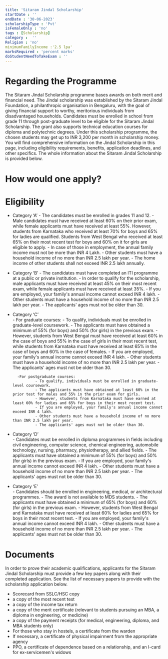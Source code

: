 ```yaml
---
title: 'Sitaram Jindal Scholarship'
startDate : ''
endDate : '30-06-2023'
scholarshipType : 'Pvt'
isFemaleOnly : 'no'
tags : [Scholarship]
category :  ''
Religion : 'no'
minimumFamilyIncome :'2.5 lpa'
marksRequired : 'percent marks'
doStudentNeedToTakeExam : ''
---
```


# Regarding the Programme
The Sitaram Jindal Scholarship programme bases awards on both merit and financial need. 
The Jindal scholarship was established by the Sitaram Jindal Foundation, a philanthropic organisation in Bengaluru, with the goal of giving financial support to worthy,
meritorious individuals from disadvantaged households. Candidates must be enrolled in school from grade 11 through post-graduate level to be eligible for the Sitaram Jindal Scholarship. 
The grant also supports technical education courses for diploma and polytechnic degrees.
Under this scholarship programme, the chosen students may get up to INR 3,200 per month in scholarship money.
You will find comprehensive information on the Jindal Scholarship in this page, including eligibility requirements, benefits, application deadlines, and other specifics. 
The whole information about the Sitaram Jindal Scholarship is provided below.


# How would one apply?




# Eligibility

 - Category ‘A’
        - The candidates must be enrolled in grades 11 and 12.
        - Male candidates must have received at least 60% on their prior exam, while female applicants must have received at least 55%. However, students from Karnataka who received at least 70% for boys and 65% for ladies are qualified. Students from West Bengal who received at least 65% on their most recent test for boys and 60% on it for girls are eligible to apply.
        - In case of those in employment, the annual family income must not be more than INR 4 Lakh.
        - Other students must have a household income of no more than INR 2.5 lakh per year.
        - The home income of other students shall not exceed INR 2.5 lakh annually.

- Category ‘B’
        - The candidates must have completed an ITI programme at a public or private institution.
        - In order to qualify for the scholarship, male applicants must have received at least 45% on their most recent exam, while female applicants must have received at least 35%.
        - If you are employed, your family's annual income cannot exceed INR 4 lakh.
        - Other students must have a household income of no more than INR 2.5 lakh per year.
        - The applicants' ages must not be older than 30.

- Category ‘C’     
        - For graduate courses:
                - To qualify, individuals must be enrolled in graduate-level coursework.
                - The applicants must have obtained a minimum of 55% (for boys) and 50% (for girls) in the previous exam.
                - However, students from West Bengal must have received at least 60% in the case of boys and 55% in the case of girls in their most recent test, while students from Karnataka must have received at least 65% in the case of boys and 60% in the case of females.
                - If you are employed, your family's annual income cannot exceed INR 4 lakh.
                - Other students must have a household income of no more than INR 2.5 lakh per year.
                - The applicants' ages must not be older than 30.


        -For postgraduate courses:
                - To qualify, individuals must be enrolled in graduate-level coursework.
                - The applicants must have obtained at least 60% in the prior test for males and 55% in the prior exam for girls.
                - However, students from Karnataka must have earned at least 60% for ladies and 65% for boys in their most recent test.
                - If you are employed, your family's annual income cannot exceed INR 4 lakh.
                - Other students must have a household income of no more than INR 2.5 lakh per year.
                - The applicants' ages must not be older than 30.


- Category ‘D’  
        - Candidates must be enrolled in diploma programmes in fields including civil engineering, computer science, chemical engineering, automobile technology, nursing, pharmacy, physiotherapy, and allied fields.
        - The applicants must have obtained a minimum of 55% (for boys) and 50% (for girls) in the previous exam.
        - If you are employed, your family's annual income cannot exceed INR 4 lakh.
        - Other students must have a household income of no more than INR 2.5 lakh per year.
        - The applicants' ages must not be older than 30.


- Category ‘E’     
        - Candidates should be enrolled in engineering, medical, or architectural programmes.
        - The award is not available to MDS students.
        - The applicants must have obtained a minimum of 65% (for boys) and 60% (for girls) in the previous exam.
        - However, students from West Bengal and Karnataka must have received at least 60% for ladies and 65% for boys in their most recent test.
        - If you are employed, your family's annual income cannot exceed INR 4 lakh.
        - Other students must have a household income of no more than INR 2.5 lakh per year.
        - The applicants' ages must not be older than 30.







# Documents
In order to prove their academic qualifications, applicants for the Sitaram Jindal Scholarship must provide a few key papers along with their completed application. See the list of necessary papers to provide with the scholarship application below.

 - Scorecard from SSLC/HSC copy
 - a copy of the most recent test
 - a copy of the income tax return
 - a copy of the merit certificate (relevant to students pursuing an MBA, a diploma in engineering, or medicine)
 - a copy of the payment receipts (for medical, engineering, diploma, and MBA students only)
 - For those who stay in hostels, a certificate from the warden
 - If necessary, a certificate of physical impairment from the appropriate agency
 - PPO, a certificate of dependence based on a relationship, and an I-card for ex-servicemen's widows
